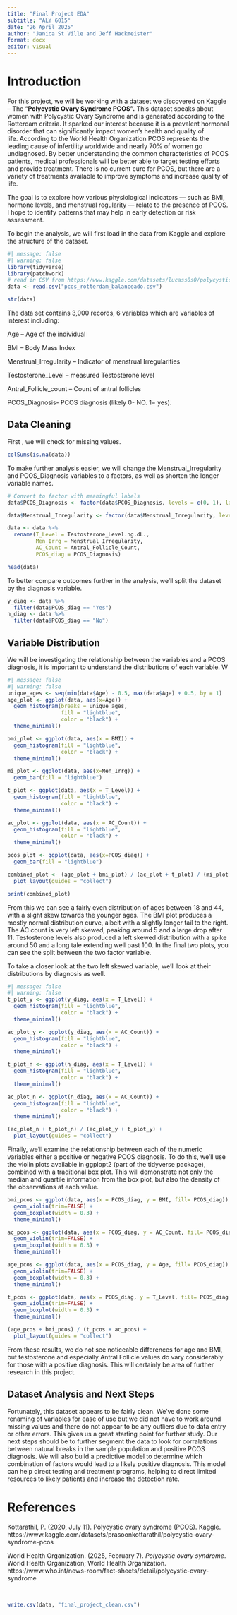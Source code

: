 ```yaml
---
title: "Final Project EDA"
subtitle: "ALY 6015"
date: "26 April 2025"
author: "Janica St Ville and Jeff Hackmeister"
format: docx
editor: visual
---
```


\newpage

# Introduction

For this project, we will be working with a dataset we discovered on Kaggle – The “**Polycystic Ovary Syndrome PCOS”.** This dataset speaks about women with Polycystic Ovary Syndrome and is generated according to the Rotterdam criteria. It sparked our interest because it is a prevalent hormonal disorder that can significantly impact women’s health and quality of life. According to the World Health Organization PCOS represents the leading cause of infertility worldwide and nearly 70% of women go undiagnosed. By better understanding the common characteristics of PCOS patients, medical professionals will be better able to target testing efforts and provide treatment. There is no current cure for PCOS, but there are a variety of treatments available to improve symptoms and increase quality of life.

The goal is to explore how various physiological indicators — such as BMI, hormone levels, and menstrual regularity — relate to the presence of PCOS. I hope to identify patterns that may help in early detection or risk assessment. 

To begin the analysis, we will first load in the data from Kaggle and explore the structure of the dataset.

```r
#| message: false
#| warning: false
library(tidyverse)
library(patchwork)
# read in CSV from https://www.kaggle.com/datasets/lucass0s0/polycystic-ovary-syndrome-pcos
data <- read.csv("pcos_rotterdam_balanceado.csv")

str(data)
```

The data set contains 3,000 records, 6 variables which are variables of interest including: 

Age – Age of the individual 

BMI – Body Mass Index 

Menstrual_Irregularity – Indicator of menstrual Irregularities 

Testosterone_Level – measured Testosterone level 

Antral_Follicle_count – Count of antral follicles 

PCOS_Diagnosis- PCOS diagnosis (likely 0- NO. 1= yes).

## Data Cleaning

First , we will check for missing values.

```r
colSums(is.na(data))
```

To make further analysis easier, we will change the Menstrual_Irregularity and PCOS_Diagnosis variables to a factors, as well as shorten the longer variable names.

```r
# Convert to factor with meaningful labels
data$PCOS_Diagnosis <- factor(data$PCOS_Diagnosis, levels = c(0, 1), labels = c("No", "Yes"))

data$Menstrual_Irregularity <- factor(data$Menstrual_Irregularity, levels = c(0, 1), labels = c("No", "Yes"))

data <- data %>%
  rename(T_Level = Testosterone_Level.ng.dL.,
         Men_Irrg = Menstrual_Irregularity,
         AC_Count = Antral_Follicle_Count,
         PCOS_diag = PCOS_Diagnosis)

head(data)
```

To better compare outcomes further in the analysis, we'll split the dataset by the diagnosis variable.

```r
y_diag <- data %>%
  filter(data$PCOS_diag == "Yes")
n_diag <- data %>%
  filter(data$PCOS_diag == "No")
```

## Variable Distribution

We will be investigating the relationship between the variables and a PCOS diagnosis, it is important to understand the distributions of each variable. W

```r
#| message: false
#| warning: false
unique_ages <- seq(min(data$Age) - 0.5, max(data$Age) + 0.5, by = 1)
age_plot <- ggplot(data, aes(x=Age)) + 
  geom_histogram(breaks = unique_ages,
                 fill = "lightblue",
                 color = "black") +
  theme_minimal()

bmi_plot <- ggplot(data, aes(x = BMI)) +
  geom_histogram(fill = "lightblue",
                 color = "black") +
  theme_minimal()

mi_plot <- ggplot(data, aes(x=Men_Irrg)) +
  geom_bar(fill = "lightblue")

t_plot <- ggplot(data, aes(x = T_Level)) +
  geom_histogram(fill = "lightblue",
                 color = "black") +
  theme_minimal()

ac_plot <- ggplot(data, aes(x = AC_Count)) +
  geom_histogram(fill = "lightblue",
                 color = "black") +
  theme_minimal()

pcos_plot <- ggplot(data, aes(x=PCOS_diag)) +
  geom_bar(fill = "lightblue")

combined_plot <- (age_plot + bmi_plot) / (ac_plot + t_plot) / (mi_plot + pcos_plot) + 
  plot_layout(guides = "collect")

print(combined_plot)
```

From this we can see a fairly even distribution of ages between 18 and 44, with a slight skew towards the younger ages. The BMI plot produces a mostly normal distribution curve, albeit with a slightly longer tail to the right. The AC count is very left skewed, peaking around 5 and a large drop after 11. Testosterone levels also produced a left skewed distribution with a spike around 50 and a long tale extending well past 100. In the final two plots, you can see the split between the two factor variable.

To take a closer look at the two left skewed variable, we'll look at their distributions by diagnosis as well.

```r
#| message: false
#| warning: false
t_plot_y <- ggplot(y_diag, aes(x = T_Level)) +
  geom_histogram(fill = "lightblue",
                 color = "black") +
  theme_minimal()

ac_plot_y <- ggplot(y_diag, aes(x = AC_Count)) +
  geom_histogram(fill = "lightblue",
                 color = "black") +
  theme_minimal()

t_plot_n <- ggplot(n_diag, aes(x = T_Level)) +
  geom_histogram(fill = "lightblue",
                 color = "black") +
  theme_minimal()

ac_plot_n <- ggplot(n_diag, aes(x = AC_Count)) +
  geom_histogram(fill = "lightblue",
                 color = "black") +
  theme_minimal()

(ac_plot_n + t_plot_n) / (ac_plot_y + t_plot_y) + 
  plot_layout(guides = "collect")
```

Finally, we'll examine the relationship between each of the numeric variables either a positive or negative PCOS diagnosis. To do this, we'll use the violin plots available in ggplopt2 (part of the tidyverse package), combined with a traditional box plot. This will demonstrate not only the median and quartile information from the box plot, but also the density of the observations at each value.

```r
bmi_pcos <- ggplot(data, aes(x = PCOS_diag, y = BMI, fill= PCOS_diag)) +
  geom_violin(trim=FALSE) +
  geom_boxplot(width = 0.3) +
  theme_minimal()

ac_pcos <- ggplot(data, aes(x = PCOS_diag, y = AC_Count, fill= PCOS_diag)) +
  geom_violin(trim=FALSE) +
  geom_boxplot(width = 0.3) +
  theme_minimal()

age_pcos <- ggplot(data, aes(x = PCOS_diag, y = Age, fill= PCOS_diag)) +
  geom_violin(trim=FALSE) +
  geom_boxplot(width = 0.3) +
  theme_minimal()

t_pcos <- ggplot(data, aes(x = PCOS_diag, y = T_Level, fill= PCOS_diag)) +
  geom_violin(trim=FALSE) +
  geom_boxplot(width = 0.3) +
  theme_minimal()

(age_pcos + bmi_pcos) / (t_pcos + ac_pcos) + 
  plot_layout(guides = "collect")
```

From these results, we do not see noticeable differences for age and BMI, but testosterone and especially Antral Follicle values do vary considerably for those with a positive diagnosis. This will certainly be area of further research in this project.

## Dataset Analysis and Next Steps

Fortunately, this dataset appears to be fairly clean. We've done some renaming of variables for ease of use but we did not have to work around missing values and there do not appear to be any outliers due to data entry or other errors. This gives us a great starting point for further study. Our next steps should be to further segment the data to look for corralations between natural breaks in the sample population and positive PCOS diagnosis. We will also build a predictive model to determine which combination of factors would lead to a likely positive diagnosis. This model can help direct testing and treatment programs, helping to direct limited resources to likely patients and increase the detection rate.

\newpage

# References

Kottarathil, P. (2020, July 11). Polycystic ovary syndrome (PCOS). Kaggle. https://www.kaggle.com/datasets/prasoonkottarathil/polycystic-ovary-syndrome-pcos

World Health Organization. (2025, February 7). *Polycystic ovary syndrome*. World Health Organization; World Health Organization. https://www.who.int/news-room/fact-sheets/detail/polycystic-ovary-syndrome

‌

```r
write.csv(data, "final_project_clean.csv")
```
